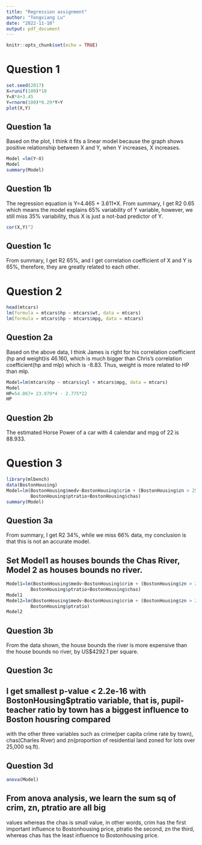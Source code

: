 ---
title: "Regression assignment"
author: "Tongxiang Lu"
date: "2022-11-10"
output: pdf_document
---

```{r setup, include=FALSE}
knitr::opts_chunk$set(echo = TRUE)
```

# Question 1
```{r}
set.seed(2017)
X=runif(100)*10
Y=X*4+3.45
Y=rnorm(100)*0.29*Y+Y
plot(X,Y)
```
 
## Question 1a     
Based on the plot, I think it fits a linear model because the graph shows 
positive relationship between X and Y, when Y increases, X increases.


```{r}
Model =lm(Y~X)
Model
summary(Model)
```
## Question 1b
The regression equation is Y=4.465 + 3.611*X. 
From summary, I get R2 0.65 which means the model explains 65% variability of Y variable, however, we still miss 35% variability, thus X is just a not-bad 
predictor of Y.


```{r}
cor(X,Y)^2
```
## Question 1c
From summary, I get R2 65%, and I get correlation coefficient of X and Y is 65%, therefore, they are greatly related to each other.

# Question 2
```{r}
head(mtcars)
lm(formula = mtcars$hp ~ mtcars$wt, data = mtcars)
lm(formula = mtcars$hp ~ mtcars$mpg, data = mtcars)
```
## Question 2a
Based on the above data, I think James is right for his correlation coefficient 
(hp and weight)is 46.160, which is much bigger than Chris's correlation 
coefficient(hp and mlp) which is -8.83. Thus, weight is more related to HP than 
mlp.

```{r}
Model=lm(mtcars$hp ~ mtcars$cyl + mtcars$mpg, data = mtcars)
Model
HP=54.067+ 23.979*4 - 2.775*22
HP
```
## Question 2b
The estimated Horse Power of a car with 4 calendar and mpg of 22 is 88.933.

# Question 3
```{r}
library(mlbench)
data(BostonHousing)
Model=lm(BostonHousing$medv~BostonHousing$crim + (BostonHousing$zn > 25) +  
         BostonHousing$ptratio+BostonHousing$chas)
summary(Model)
```
## Question 3a
From summary, I get R2 34%, while we miss 66% data, my conclusion is that this 
is not an accurate model.
   

## Set Model1 as houses bounds the Chas River, Model 2 as houses bounds no river.
```{r}
Model1=lm(BostonHousing$medv~BostonHousing$crim + (BostonHousing$zn > 25) +  
         BostonHousing$ptratio+BostonHousing$chas)
Model1
Model2=lm(BostonHousing$medv~BostonHousing$crim + (BostonHousing$zn > 25) +  
         BostonHousing$ptratio)
Model2
```
## Question 3b
From the data shown, the house bounds the river is more expensive than the house
bounds no river, by US$4292.1 per square. 

## Question 3c
## I get smallest p-value < 2.2e-16 with BostonHousing$ptratio variable, that is,  pupil-teacher ratio by town has a biggest influence to Boston housring compared 
with the other three variables such as crime(per capita crime rate by town),
chas(Charles River) and zn(proportion of residential land zoned for lots 
over 25,000 sq.ft).


## Question 3d
```{r}
anova(Model)
```
## From anova analysis, we learn the sum sq of crim, zn, ptratio are all big 
values whereas the chas is small value, in other words, crim has the first 
important influence to Bostonhousing price, ptratio the second, zn the 
third, whereas chas has the least influence to Bostonhousing price. 
